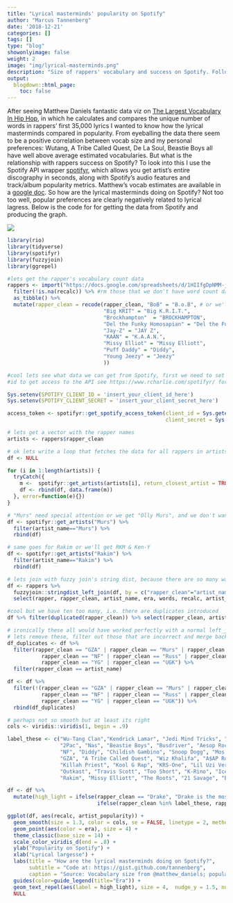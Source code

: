 ```yaml
---
title: "Lyrical masterminds' popularity on Spotify"
author: "Marcus Tannenberg"
date: '2018-12-21'
categories: []
tags: []
type: "blog"
showonlyimage: false
weight: 2
image: "img/lyrical-masterminds.png"
description: "Size of rappers' vocabulary and success on Spotify. Follow up on @matthew_daniels rappers' vocabulary estimates: how are the lyrical masterminds doing on Spotify?"
output:
  blogdown::html_page:
    toc: false
---
```


After seeing Matthew Daniels fantastic data viz on [The Largest Vocabulary In Hip Hop](https://pudding.cool/projects/vocabulary/), in which he calculates and compares the unique number of words in rappers' first 35,000 lyrics I wanted to know how the lyrical masterminds compared in popularity. From eyeballing the data there seem to be a positive correlation between vocab size and my personal preferences: Wutang, A Tribe Called Quest, De La Soul, Beastie Boys all have well above average estimated vocabularies. But what is the relationship with rappers success on Spotify? To look into this I use the Spotify API wrapper [spotifyr](https://www.rcharlie.com/spotifyr/), which allows you get artist's entire discography in seconds, along with Spotify’s audio features and track/album popularity metrics. Matthew's vocab estimates are available in a [google doc](/Users/xtanma/website). So how are the lyrical masterminds doing on Spotify? Not too too well, popular preferences are clearly negatively related to lyrical lagress. Below is the code for for getting the data from Spotify and producing the graph. 

![](/img/lyrical-masterminds.png)

```r
library(rio)
library(tidyverse)
library(spotifyr)
library(fuzzyjoin)
library(ggrepel)

#lets get the rapper's vocabulary count data
rappers <- import("https://docs.google.com/spreadsheets/d/1HIIfgDpNMM-j0hoQHN-yP5P1lNOfJuvym0u0sdWwD9g/edit#gid=737896402") %>%
  filter(!is.na(recalc)) %>% #rm those that we don't have word count data for
  as_tibble() %>%
  mutate(rapper_clean = recode(rapper_clean, "BoB" = "B.o.B", # or we'll get Bob Marley from spotify
                               "Big KRIT" = "Big K.R.I.T.",
                               "Brockhampton"  = "BROCKHAMPTON",
                               "Del the Funky Homosapian" = "Del the Funky Homosapien",
                               "Jay-Z" = "JAY Z",
                               "KAAN" = "K.A.A.N.",
                               "Missy Elliot" = "Missy Elliott",
                               "Puff Daddy" = "Diddy",
                               "Young Jeezy" = "Jeezy"
                               ))

#cool lets see what data we can get from Spotify, first we need to set up a developer
#id to get access to the API see https://www.rcharlie.com/spotifyr/ for guide

Sys.setenv(SPOTIFY_CLIENT_ID = 'insert_your_client_id_here')
Sys.setenv(SPOTIFY_CLIENT_SECRET = 'insert_your_client_secret_here')

access_token <- spotifyr::get_spotify_access_token(client_id = Sys.getenv("SPOTIFY_CLIENT_ID"),
                                                   client_secret = Sys.getenv("SPOTIFY_CLIENT_SECRET"))

# lets get a vector with the rapper names
artists <- rappers$rapper_clean

# ok lets write a loop that fetches the data for all rappers in artists
df <- NULL

for (i in 1:length(artists)) {
  tryCatch({
    m <-  spotifyr::get_artists(artists[i], return_closest_artist = TRUE)
    df <- rbind(df, data.frame(m))
  }, error=function(e){})
}

# "Murs" need special attention or we get "Olly Murs", and we don't want that!
df <- spotifyr::get_artists("Murs") %>%
  filter(artist_name=="Murs") %>%
  rbind(df)

# same goes for Rakim or we'll get RKM & Ken-Y
df <- spotifyr::get_artists("Rakim") %>%
  filter(artist_name=="Rakim") %>%
  rbind(df)

# lets join with fuzzy join's string dist, because there are so many ways to spell these names...
df <- rappers %>%
  fuzzyjoin::stringdist_left_join(df, by = c("rapper_clean"="artist_name")) %>%
  select(rapper, rapper_clean, artist_name, era, words, recalc, artist_popularity, artist_num_followers)

#cool but we have ten too many, i.e. there are duplicates introduced
df %>% filter(duplicated(rapper_clean)) %>% select(rapper_clean, artist_name)

# ironically these all would have worked perfectly with a normal left_join()
# lets remove these, filter out those that are incorrect and merge back again
df_duplicates <- df %>%
  filter(rapper_clean == "GZA" | rapper_clean == "Murs" | rapper_clean == "Nas" |
           rapper_clean == "NF" | rapper_clean == "Russ" | rapper_clean == "RZA" |
           rapper_clean == "YG" | rapper_clean == "UGK") %>%
  filter(rapper_clean == artist_name)

df <- df %>%
  filter(!(rapper_clean == "GZA" | rapper_clean == "Murs" | rapper_clean == "Nas" |
           rapper_clean == "NF" | rapper_clean == "Russ" | rapper_clean == "RZA" |
           rapper_clean == "YG" | rapper_clean == "UGK")) %>%
  rbind(df_duplicates)

# perhaps not so smooth but at least its right
cols <- viridis::viridis(1, begin = .9)

label_these <- c("Wu-Tang Clan","Kendrick Lamar", "Jedi Mind Tricks", "Immortal Technique", "Eminem",
                 "2Pac", "Nas", "Beastie Boys", "Busdriver", "Aesop Rock", "Kanye West", "Run-D.M.C.",
                 "NF", "Diddy", "Childish Gambino", "Snoop Dogg", "Mos Def",
                 "GZA", "A Tribe Called Quest", "Wiz Khalifa", "A$AP Rocky", "Common", "Cypress Hill", "DMX", "Ice T",
                 "Killah Priest", "Kool G Rap", "KRS-One", "Lil Uzi Vert",  "Method Man", "MF DOOM",
                 "Outkast", "Travis Scott", "Too Short", "K-Rino", "Ice Cube", "Canibus", "Lil Wayne",
                 "Rakim", "Missy Elliott", "The Roots", "21 Savage", "Busta Rhymes", "J Cole", "Logic")

df <- df %>%
  mutate(high_light = ifelse(rapper_clean == "Drake", "Drake is the most popular artist on Spotify",
                             ifelse(rapper_clean %in% label_these, rapper_clean, "")))

ggplot(df, aes(recalc, artist_popularity)) +
  geom_smooth(size = 1.3, color = cols, se = FALSE, linetype = 2, method = "lm") +
  geom_point(aes(color = era), size = 4) +
  theme_classic(base_size = 14) +
  scale_color_viridis_d(end = .8) +
  ylab("Popularity on Spotify") +
  xlab("Lyrical largesse") +
  labs(title = "How are the lyrical masterminds doing on Spotify?",
       subtitle = "Code at: https://gist.github.com/tannenberg",
       caption = "Source: Vocabulary size from @matthew_daniels; popularity from Spotify's API") +
  guides(color=guide_legend(title="Era")) +
  geom_text_repel(aes(label = high_light), size = 4,  nudge_y = 1.5, nudge_x = 17) +
  NULL

```

